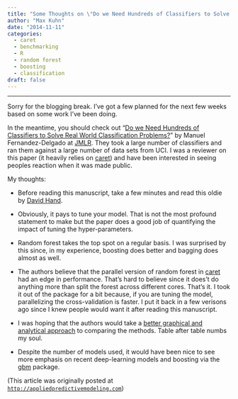 ```yaml
---
title: "Some Thoughts on \"Do we Need Hundreds of Classifiers to Solve Real World Classification Problems?\""
author: "Max Kuhn"
date: "2014-11-11"
categories:
  - caret
  - benchmarking
  - R
  - random forest
  - boosting
  - classification
draft: false
--- 
```


<hr>

Sorry for the blogging break. I’ve got a few planned for the next few weeks based on some work I’ve been doing. 

In the meantime, you should check out “[Do we Need Hundreds of Classifiers to Solve Real World Classification Problems?](http://jmlr.org/papers/v15/delgado14a.html)” by Manuel Fernandez-Delgado at [JMLR](http://www.jmlr.org). They took a large number of classifiers and ran them against a large number of data sets from UCI. I was a reviewer on this paper (it heavily relies on [caret](http://topepo.github.io/caret/)) and have been interested in seeing peoples reaction when it was made public. 

My thoughts:

* Before reading this manuscript, take a few minutes and read this oldie by [David Hand](http://scholar.google.com/scholar?hl=en&q=Classifier+Technology+and+the+Illusion+of+Progress&btnG=&as_sdt=1%2C5&as_sdtp=). 
* Obviously, it pays to tune your model. That is not the most profound statement to make but the paper does a good job of quantifying the impact of tuning the hyper-parameters.

* Random forest takes the top spot on a regular basis. I was surprised by this since, in my experience, boosting does better and bagging does almost as well. 

* The authors believe that the parallel version of random forest in [caret](http://topepo.github.io/caret/) had an edge in performance. That’s hard to believe since it does’t do anything more than split the forest across different cores. That’s it. I took it out of the package for a bit because, if you are tuning the model, parallelizing the cross-validation is faster. I put it back in a few verisons ago since I knew people would want it after reading this manuscript. 

* I was hoping that the authors would take a [better graphical and analytical approach](http://scholar.google.com/scholar?q=%22The+design+and+analysis+of+benchmark+experiments%22&btnG=&hl=en&as_sdt=0%2C5&as_vis=1) to comparing the methods. Table after table numbs my soul. 

* Despite the number of models used, it would have been nice to see more emphasis on recent deep-learning models and boosting via the [gbm](https://github.com/harrysouthworth/gbm) package. 

(This article was originally posted at [`http://appliedpredictivemodeling.com`](https://appliedpredictivemodeling.com/blog/2014/11/11/some-thoughts-on-do-we-need-hundreds-of-classifiers-to-solve-real-world-classification-problems))